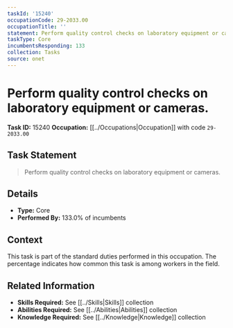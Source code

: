 ```yaml
---
taskId: '15240'
occupationCode: 29-2033.00
occupationTitle: ''
statement: Perform quality control checks on laboratory equipment or cameras.
taskType: Core
incumbentsResponding: 133
collection: Tasks
source: onet
---
```

# Perform quality control checks on laboratory equipment or cameras.

**Task ID:** 15240
**Occupation:** [[../Occupations|Occupation]] with code `29-2033.00`

## Task Statement

> Perform quality control checks on laboratory equipment or cameras.

## Details

- **Type:** Core
- **Performed By:** 133.0% of incumbents

## Context

This task is part of the standard duties performed in this occupation. The percentage indicates how common this task is among workers in the field.

## Related Information

- **Skills Required:** See [[../Skills|Skills]] collection
- **Abilities Required:** See [[../Abilities|Abilities]] collection
- **Knowledge Required:** See [[../Knowledge|Knowledge]] collection
